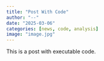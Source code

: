 ```yaml
---
title: "Post With Code"
author: "--"
date: "2025-03-06"
categories: [news, code, analysis]
image: "image.jpg"
---
```


This is a post with executable code.
